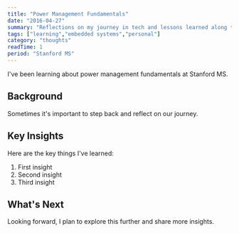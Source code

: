 ```yaml
---
title: "Power Management Fundamentals"
date: "2016-04-27"
summary: "Reflections on my journey in tech and lessons learned along the way."
tags: ["learning","embedded systems","personal"]
category: "thoughts"
readTime: 1
period: "Stanford MS"
---
```


I've been learning about power management fundamentals at Stanford MS.

## Background

Sometimes it's important to step back and reflect on our journey.

## Key Insights

Here are the key things I've learned:

1. First insight
2. Second insight
3. Third insight

## What's Next

Looking forward, I plan to explore this further and share more insights.

